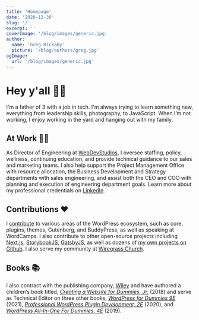 ```yaml
---
title: 'Homepage'
date: '2020-12-30'
slug: '/'
excerpt: ''
coverImage: '/blog/images/generic.jpg'
author:
  name: 'Greg Rickaby'
  picture: '/blog/authors/greg.jpg'
ogImage:
  url: '/blog/images/generic.jpg'
---
```


# Hey y'all 👋🏻

I'm a father of 3 with a job in tech. I'm always trying to learn something new, everything from leadership skills, photography, to JavaScript. When I’m not working, I enjoy working in the yard and hanging out with my family.

## At Work 👨‍💻

As Director of Engineering at [WebDevStudios](https://webdevstudios.com/), I oversee staffing, policy, wellness, continuing education, and provide technical guidance to our sales and marketing teams. I also help support the Project Management Office with resource allocation, the Business Development and Strategy departments with sales engineering, and assist both the CEO and COO with planning and execution of engineering department goals. Learn more about my professional credentials on [LinkedIn](https://www.linkedin.com/in/gregrickaby/).

## Contributions ❤️

I [contribute](https://profiles.wordpress.org/gregrickaby/) to various areas of the WordPress ecosystem, such as core, plugins, themes, Gutenberg, and BuddyPress, as well as speaking at WordCamps. I also contribute to other open-source projects including [Next.js](https://nextjs.org), [StorybookJS](https://github.com/storybookjs/storybook), [GatsbyJS](https://gatsbyjs.org), as well as dozens of [my own projects on Github](https://github.com/gregrickaby?tab=repositories). I also serve my community at [Wiregrass Church](https://wiregrasschurch.org).

## Books 📚

I also contract with the publishing company, [Wiley](https://www.wiley.com/en-us/) and have authored a children’s book titled, [_Creating a Website for Dummies, Jr._](http://gregslink.co/create-a-website-am) (2018) and serve as Technical Editor on three other books, _[WordPress for Dummies 9E](https://smile.amazon.com/gp/product/1119696976/ref=pe_41006280_506051420_pe_re_csr_ea_lm)_ (2021), _[Professional WordPress Plugin Development, 2E](https://amzn.to/2BgCg7i)_ (2020), and _[WordPress All-In-One For Dummies, 4E](https://amzn.to/37MMDLp)_ (2019).
